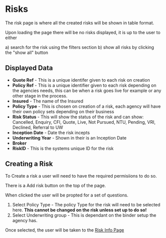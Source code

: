 # Risks

The risk page is where all the created risks will be shown in table format.

Upon loading the page there will be no risks displayed, it is up to the user to either

a) search for the risk using the filters section
b) show all risks by clicking the "show all" button

## Displayed Data

 - **Quote Ref** -  This is a unique identifer given to each risk on creation
 - **Policy Ref** - This is a unique identifier given to each risk depending on the agencies needs, this can be when a risk goes live for example or any other stage in the process.
 - **Insured** - The name of the Insured
 - **Policy Type** - This is chosen on creation of a risk, each agency will have their own policy sets depending on their business
 - **Risk Status** - This will show the status of the risk and can show: Cancelled, Enquiry, CFI, Quote, Live, Not Pursued, NTU, Pending, VRI, Declined, Referral to UW
 - **Inception Date** - Date the risk incepts
 - **Underwriting Year** - Shown in their is an Inception Date
 - **Broker**
 - **RiskID** - This is the systems unique ID for the risk


## Creating a Risk

To Create a risk a user will need to have the required permisiions to do so.

There is a Add risk button on the top of the page.

When clicked the user will be propted for a set of questions.

1. Select Policy Type - The policy Type for the risk will need to be selected here. **This cannot be changed on the risk unless set up to do so!**
2. Select Underwriting group - This is dependant on the binder setup the agency has.

Once selected, the user will be taken to the [Risk Info Page](/risk/riskinfo)